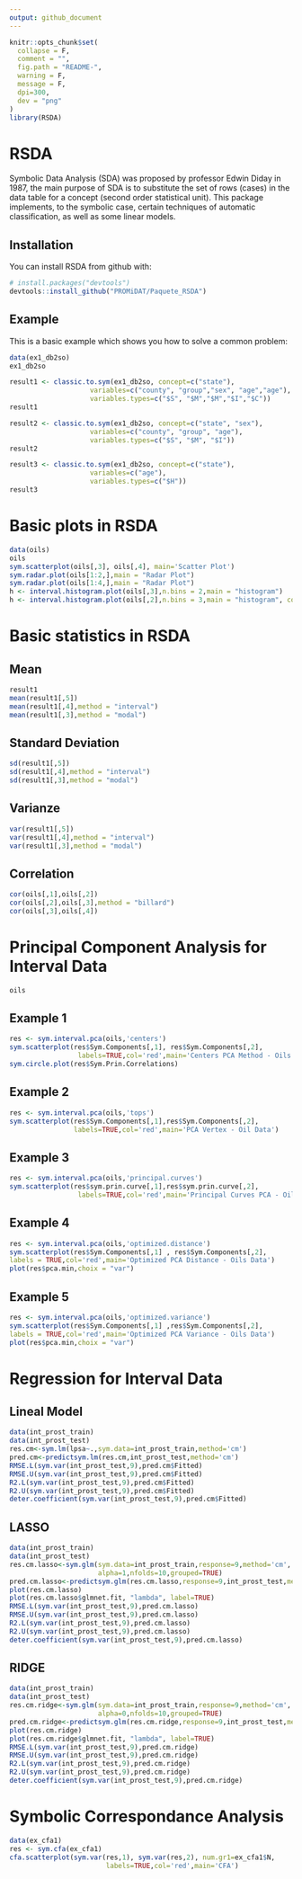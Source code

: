 ```yaml
---
output: github_document
---
```


<!-- README.md is generated from README.Rmd. Please edit that file -->

```r
knitr::opts_chunk$set(
  collapse = F,
  comment = "",
  fig.path = "README-",
  warning = F,
  message = F,
  dpi=300,
  dev = "png"
)
library(RSDA)
```

# RSDA

Symbolic Data Analysis (SDA) was proposed by professor Edwin Diday in 1987, the main purpose of SDA is to substitute the set of rows (cases) in the data table for  a concept (second order statistical unit). This package implements, to the symbolic case, certain techniques of automatic classification, as well as some linear models.

## Installation

You can install RSDA from github with:

```r
# install.packages("devtools")
devtools::install_github("PROMiDAT/Paquete_RSDA")
```

## Example

This is a basic example which shows you how to solve a common problem:

```r
data(ex1_db2so)
ex1_db2so
```

```r
result1 <- classic.to.sym(ex1_db2so, concept=c("state"),
                    variables=c("county", "group","sex", "age","age"),
                    variables.types=c("$S", "$M","$M","$I","$C"))
result1

result2 <- classic.to.sym(ex1_db2so, concept=c("state", "sex"),
                    variables=c("county", "group", "age"),
                    variables.types=c("$S", "$M", "$I"))
result2

result3 <- classic.to.sym(ex1_db2so, concept=c("state"),
                    variables=c("age"),
                    variables.types=c("$H"))
result3
```

# Basic plots in RSDA

```r
data(oils)
oils
sym.scatterplot(oils[,3], oils[,4], main='Scatter Plot')
sym.radar.plot(oils[1:2,],main = "Radar Plot")
sym.radar.plot(oils[1:4,],main = "Radar Plot")
h <- interval.histogram.plot(oils[,3],n.bins = 2,main = "histogram")
h <- interval.histogram.plot(oils[,2],n.bins = 3,main = "histogram", col = "blue")
```


# Basic statistics in RSDA

## Mean

```r
result1
mean(result1[,5])
mean(result1[,4],method = "interval")
mean(result1[,3],method = "modal")
```


## Standard Deviation

```r
sd(result1[,5])
sd(result1[,4],method = "interval")
sd(result1[,3],method = "modal")
```

## Varianze

```r
var(result1[,5])
var(result1[,4],method = "interval")
var(result1[,3],method = "modal")
```

## Correlation

```r
cor(oils[,1],oils[,2])
cor(oils[,2],oils[,3],method = "billard")
cor(oils[,3],oils[,4])
```

# Principal Component Analysis for Interval Data

```r
oils
```

## Example 1
```r
res <- sym.interval.pca(oils,'centers')
sym.scatterplot(res$Sym.Components[,1], res$Sym.Components[,2],
                 labels=TRUE,col='red',main='Centers PCA Method - Oils Data')
sym.circle.plot(res$Sym.Prin.Correlations)
```

## Example 2
```r
res <- sym.interval.pca(oils,'tops')
sym.scatterplot(res$Sym.Components[,1],res$Sym.Components[,2],
                labels=TRUE,col='red',main='PCA Vertex - Oil Data')
```

## Example 3

```r
res <- sym.interval.pca(oils,'principal.curves')
sym.scatterplot(res$sym.prin.curve[,1],res$sym.prin.curve[,2],
                 labels=TRUE,col='red',main='Principal Curves PCA - Oils Data')
```

## Example 4

```r
res <- sym.interval.pca(oils,'optimized.distance')
sym.scatterplot(res$Sym.Components[,1] , res$Sym.Components[,2],
labels = TRUE,col='red',main='Optimized PCA Distance - Oils Data')
plot(res$pca.min,choix = "var")
```

## Example 5

```r
res <- sym.interval.pca(oils,'optimized.variance')
sym.scatterplot(res$Sym.Components[,1] ,res$Sym.Components[,2],
labels = TRUE,col='red',main='Optimized PCA Variance - Oils Data')
plot(res$pca.min,choix = "var")
```

# Regression for Interval Data

## Lineal Model

```r
data(int_prost_train)
data(int_prost_test)
res.cm<-sym.lm(lpsa~.,sym.data=int_prost_train,method='cm')
pred.cm<-predictsym.lm(res.cm,int_prost_test,method='cm')
RMSE.L(sym.var(int_prost_test,9),pred.cm$Fitted)
RMSE.U(sym.var(int_prost_test,9),pred.cm$Fitted)
R2.L(sym.var(int_prost_test,9),pred.cm$Fitted)
R2.U(sym.var(int_prost_test,9),pred.cm$Fitted)
deter.coefficient(sym.var(int_prost_test,9),pred.cm$Fitted)
```

## LASSO

```r
data(int_prost_train)
data(int_prost_test)
res.cm.lasso<-sym.glm(sym.data=int_prost_train,response=9,method='cm',
                      alpha=1,nfolds=10,grouped=TRUE)
pred.cm.lasso<-predictsym.glm(res.cm.lasso,response=9,int_prost_test,method='cm')
plot(res.cm.lasso)
plot(res.cm.lasso$glmnet.fit, "lambda", label=TRUE)
RMSE.L(sym.var(int_prost_test,9),pred.cm.lasso)
RMSE.U(sym.var(int_prost_test,9),pred.cm.lasso)
R2.L(sym.var(int_prost_test,9),pred.cm.lasso)
R2.U(sym.var(int_prost_test,9),pred.cm.lasso)
deter.coefficient(sym.var(int_prost_test,9),pred.cm.lasso)
```

## RIDGE

```r
data(int_prost_train)
data(int_prost_test)
res.cm.ridge<-sym.glm(sym.data=int_prost_train,response=9,method='cm',
                      alpha=0,nfolds=10,grouped=TRUE)
pred.cm.ridge<-predictsym.glm(res.cm.ridge,response=9,int_prost_test,method='cm')
plot(res.cm.ridge)
plot(res.cm.ridge$glmnet.fit, "lambda", label=TRUE)
RMSE.L(sym.var(int_prost_test,9),pred.cm.ridge)
RMSE.U(sym.var(int_prost_test,9),pred.cm.ridge)
R2.L(sym.var(int_prost_test,9),pred.cm.ridge)
R2.U(sym.var(int_prost_test,9),pred.cm.ridge)
deter.coefficient(sym.var(int_prost_test,9),pred.cm.ridge)
```

# Symbolic Correspondance Analysis

```r
data(ex_cfa1) 
res <- sym.cfa(ex_cfa1)
cfa.scatterplot(sym.var(res,1), sym.var(res,2), num.gr1=ex_cfa1$N,
                        labels=TRUE,col='red',main='CFA')
```

